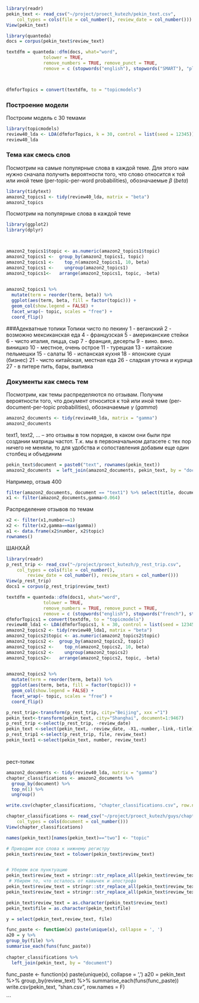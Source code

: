 

```r

library(readr)
pekin_text <- read_csv("~/project/proect_kutezh/pekin_text.csv", 
    col_types = cols(file = col_number(), review_date = col_number()))
View(pekin_text)

library(quanteda)
docs = corpus(pekin_text$review_text)

textdfm = quanteda::dfm(docs, what="word",
              tolower = TRUE, 
              remove_numbers = TRUE, remove_punct = TRUE,
              remove = c (stopwords("english"), stopwords("SMART"), "place", "china", "u", "good", "restaurant", "food", "shanghai", "service", "one", "get", "can", "us", "menu", "two", "well", "made", "great", "time", "will", "go", "just", "nice", "people", "staff", "came", "like", "try", "must", "recommend", "recommended", "day", "price", "also", "fun", "rmb", "always", "trip", "small", "trip", "atmosphere"))



dfmforTopics = convert(textdfm, to = "topicmodels")
```

### Построение модели

Построим модель с 30 темами

```r
library(topicmodels)
review40_lda <- LDA(dfmforTopics, k = 30, control = list(seed = 12345))
review40_lda
```

### Тема как смесь слов

Посмотрим на самые популярные слова в каждой теме. Для этого нам нужно сначала получить вероятности того, что слово относится к той или иной теме (per-topic-per-word probabilities), обозначаемые $\beta$ (*beta*)

```r
library(tidytext)
amazon2_topics1 <- tidy(review40_lda, matrix = "beta")
amazon2_topics
```

Посмотрим на популярные слова в каждой теме

```r
library(ggplot2)
library(dplyr)



amazon2_topics1$topic <- as.numeric(amazon2_topics1$topic)
amazon2_topics1 <-  group_by(amazon2_topics1, topic)
amazon2_topics1 <-    top_n(amazon2_topics1, 10, beta)
amazon2_topics1 <-    ungroup(amazon2_topics1)
amazon2_topics1<-   arrange(amazon2_topics1, topic, -beta)
 

amazon2_topics1 %>%
  mutate(term = reorder(term, beta)) %>%
  ggplot(aes(term, beta, fill = factor(topic))) +
  geom_col(show.legend = FALSE) +
  facet_wrap(~ topic, scales = "free") +
  coord_flip()
```

###Адекватные топики
Топики чисто по пекину
1 - веганский
2 - возможно мексиканская еда
4 - французская
5 - американские стейки
6 - чисто италия, пицца, сыр
7 - франция, десерты
9 - вино. вино. винишко
10 - местное, очень острое
11 - турецкая
13 - китайские пельмешки
15 - салаты
16 - испанская кухня
18 - японские суши (бизнес)
21 - чисто китайская, местная еда
26 - сладкая уточка и курица
27 - в питере пить, бары, выпивка


### Документы как смесь тем

Посмотрим, как темы распределяются по отзывам. Получим вероятности того, что документ относится к той или иной теме (per-document-per-topic probabilities), обозначаемые $\gamma$ (*gamma*)

```r
amazon2_documents <- tidy(review40_lda, matrix = "gamma")
amazon2_documents
```

text1, text2, ... -- это отзывы в том порядке, в каком они были при создании матрицы частот. Т.к. мы в первоначальном датасете с тех пор ничего не меняли, то для удобства и сопоставления добавим еще один столбец и объединим

```r
pekin_text$document = paste0("text", rownames(pekin_text))
amazon2_documents  = left_join(amazon2_documents, pekin_text, by = "document")
```

Например, отзыв 400

```r
filter(amazon2_documents, document == "text1") %>% select(title, document, topic, gamma) 
x1 <- filter(amazon2_documents,gamma>0.064)
```

Распределение отзывов по темам

```r
x2 <- filter(x1,number==1)
x2 <- filter(x2,gamma==max(gamma))
a1 <- data.frame(x2$number, x2$topic)
rownames()


```
ШАНХАЙ

```r

library(readr)
p_rest_trip <- read_csv("~/project/proect_kutezh/p_rest_trip.csv", 
    col_types = cols(file = col_number(), 
        review_date = col_number(), review_stars = col_number()))
View(p_rest_trip)
docs1 = corpus(p_rest_trip$review_text)

textdfm = quanteda::dfm(docs1, what="word",
              tolower = TRUE, 
              remove_numbers = TRUE, remove_punct = TRUE,
              remove = c (stopwords("english"), stopwords("french"), stopwords("SMART"), "place", "china", "u", "good", "restaurant", "food", "shanghai", "service", "one", "get", "can", "us", "menu", "two", "well", "made", "great", "time", "will", "go", "just", "nice", "people", "staff", "came", "like", "try", "must", "recommend", "recommended", "day", "price", "also", "fun", "rmb", "always", "trip", "small", "trip", "atmosphere", "en", "pm", "excellent", "best", "beijin"))
dfmforTopics1 = convert(textdfm, to = "topicmodels")
review40_lda1 <- LDA(dfmforTopics1, k = 30, control = list(seed = 12345))
amazon2_topics2 <- tidy(review40_lda1, matrix = "beta")
amazon2_topics2$topic <- as.numeric(amazon2_topics2$topic)
amazon2_topics2 <-  group_by(amazon2_topics2, topic)
amazon2_topics2 <-    top_n(amazon2_topics2, 10, beta)
amazon2_topics2 <-    ungroup(amazon2_topics2)
amazon2_topics2<-   arrange(amazon2_topics2, topic, -beta)
 

amazon2_topics2 %>%
  mutate(term = reorder(term, beta)) %>%
  ggplot(aes(term, beta, fill = factor(topic))) +
  geom_col(show.legend = FALSE) +
  facet_wrap(~ topic, scales = "free") +
  coord_flip()

p_rest_trip<-transform(p_rest_trip, city="Beijing", xxx ="1")
pekin_text<-transform(pekin_text, city="Shanghai", document=1:9467)
p_rest_trip <-select(p_rest_trip, -review_date)
pekin_text <-select(pekin_text, -review_date, -X1,-number,-link,-title)
p_rest_trip1 <-select(p_rest_trip, file, review_text)
pekin_text1 <-select(pekin_text, number, review_text)




```


рест-топик

```r
amazon2_documents <- tidy(review40_lda, matrix = "gamma")
chapter_classifications <- amazon2_documents %>%
  group_by(document) %>%
  top_n(1) %>%
  ungroup()

write.csv(chapter_classifications, "chapter_classifications.csv", row.names = F)

chapter_classifications <- read_csv("~/project/proect_kutezh/guys/chapter_classifications.csv", 
    col_types = cols(document = col_number()))
View(chapter_classifications)

names(pekin_text)[names(pekin_text)=="two"] <- "topic"

# Приводим все слова к нижнему регистру
pekin_text$review_text = tolower(pekin_text$review_text)


# Уберем всю пунктуацию
pekin_text$review_text = stringr::str_replace_all(pekin_text$review_text, "[[:punct:]]", "")
 # Убирем то, что осталось от кавычек и апострофа
pekin_text$review_text = stringr::str_replace_all(pekin_text$review_text, "\\&quot\\;", " ")
pekin_text$review_text = stringr::str_replace_all(pekin_text$review_text, "\\&apos\\;", " ") 

pekin_text$review_text = as.character(pekin_text$review_text)
pekin_text$file = as.character(pekin_text$file)

y = select(pekin_text,review_text, file)

func_paste <- function(x) paste(unique(x), collapse = ', ')
a20 = y %>%
group_by(file) %>%
summarise_each(funs(func_paste))
             
chapter_classifications %>%
  left_join(pekin_text, by = "document")

```

func_paste <- function(x) paste(unique(x), collapse = ', ')
a20 = pekin_text %>%
group_by(review_text) %>%
summarise_each(funs(func_paste))
write.csv(pekin_text, "shan.csv", row.names = F)

```
